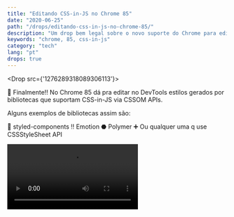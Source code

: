 ```yaml
---
title: "Editando CSS-in-JS no Chrome 85"
date: "2020-06-25"
path: "/drops/editando-css-in-js-no-chrome-85/"
description: "Um drop bem legal sobre o novo suporte do Chrome para edição de estilos CSS-in-JS."
keywords: "chrome, 85, css-in-js"
category: "tech"
lang: "pt"
drops: true
---
```



<Drop src={'1276289318089306113'}>

🤩 Finalmente!! No Chrome 85 dá pra editar no DevTools estilos gerados por bibliotecas que suportam CSS-in-JS via CSSOM APIs.

Alguns exemplos de bibliotecas assim são:

💅 styled-components
‼️ Emotion
⬣ Polymer
➕ Ou qualquer uma q use CSSStyleSheet API

<Video src="https://developers.google.com/web/updates/images/2020/06/css-in-js.mp4" />

</Drop>
